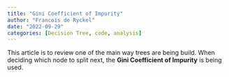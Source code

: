 ```yaml
---
title: "Gini Coefficient of Impurity"
author: "Francois de Ryckel"
date: "2022-09-29"
categories: [Decision Tree, code, analysis]
---
```


This article is to review one of the main way trees are being build.  When deciding which node to split next, the **Gini Coefficient of Impurity**  is being used.  

